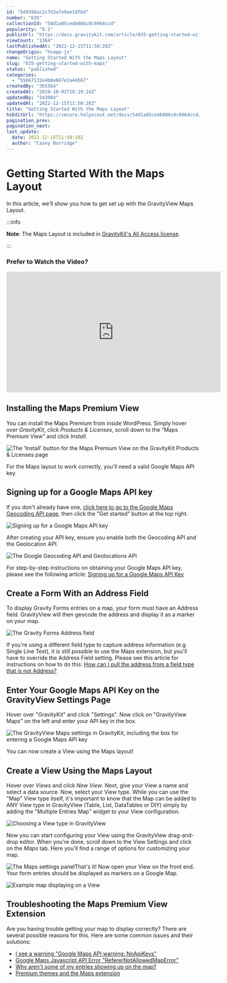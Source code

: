 ```yaml
---
id: "5d9398ac2c7d3a7e9ae1dfbd"
number: "635"
collectionId: "54d1a05ce4b086c0c0964ccd"
popularity: "0.1"
publicUrl: "https://docs.gravitykit.com/article/635-getting-started-with-maps"
viewCount: "1364"
lastPublishedAt: "2022-12-15T11:50:28Z"
changeOrigin: "hsapp-js"
name: "Getting Started With the Maps Layout"
slug: "635-getting-started-with-maps"
status: "published"
categories: 
  - "55b67132e4b0e667e2a44567"
createdBy: "365564"
createdAt: "2019-10-01T18:19:24Z"
updatedBy: "543004"
updatedAt: "2022-12-15T11:50:28Z"
title: "Getting Started With the Maps Layout"
hsEditUrl: "https://secure.helpscout.net/docs/54d1a05ce4b086c0c0964ccd/article/5d9398ac2c7d3a7e9ae1dfbd"
pagination_prev: 
pagination_next: 
last_update:
  date: 2022-12-15T11:50:28Z
  author: "Casey Burridge"
---
```


# Getting Started With the Maps Layout

In this article, we’ll show you how to get set up with the GravityView Maps Layout.


:::info

**Note**: The Maps Layout is included in [GravityKit's All Access license](https://www.gravitykit.com/pricing/?focus=all-access).

:::

 ### Prefer to Watch the Video?

<iframe allow="accelerometer; autoplay; clipboard-write; encrypted-media; gyroscope; picture-in-picture" allowfullscreen="" frameborder="0" height="315" src="https://www.youtube.com/embed/bULRI9vCV2M" title="YouTube video player" width="560"></iframe>

##  Installing the Maps Premium View

You can install the Maps Premium from inside WordPress. Simply hover over *GravityKit*, click *Products &amp; Licenses*, scroll down to the “Maps Premium View” and click *Install*.

![The 'Install' button for the Maps Premium View on the GravityKit Products & Licenses page](https://s3.amazonaws.com/helpscout.net/docs/assets/54c58489e4b051242988532c/images/639af2c9ce7c3c61d800bf7e/file-PKTuHQp5fU.png)

For the Maps layout to work correctly, you'll need a valid Google Maps API key.

##  Signing up for a Google Maps API key

If you don't already have one, [click here to go to the Google Maps Geocoding API page,](https://developers.google.com/maps/documentation/geocoding/get-api-key) then click the "Get started" button at the top right.

![Signing up for a Google Maps API key](https://s3.amazonaws.com/helpscout.net/docs/assets/54c58489e4b051242988532c/images/5d93af5a2c7d3a7e9ae1e12b/file-NJaTf7TFp1.png)

After creating your API key, ensure you enable both the Geocoding API and the Geolocation API.

![The Google Geocoding API and Geolocations API](https://s3.amazonaws.com/helpscout.net/docs/assets/54c58489e4b051242988532c/images/623c37182ce7ed0fb0919100/file-Rf6mbdcmAh.jpg)

For step-by-step instructions on obtaining your Google Maps API key, please see the following article: [Signing up for a Google Maps API Key](https://docs.gravitykit.com/article/306-signing-up-for-a-google-maps-api-key)

## Create a Form With an Address Field

To display Gravity Forms entries on a map, your form must have an Address field. GravityView will then geocode the address and display it as a marker on your map.

![The Gravity Forms Address field](https://s3.amazonaws.com/helpscout.net/docs/assets/54c58489e4b051242988532c/images/623c38ef2ce7ed0fb091910a/file-OdZY9i5YOg.png)

If you're using a different field type to capture address information (e.g. Single Line Text), it is still possible to use the Maps extension, but you'll have to override the Address Field setting. Please see this article for instructions on how to do this: [How can I pull the address from a field type that is not Address?](https://docs.gravitykit.com/article/292-how-can-i-pull-the-address-from-a-field-type-that-is-not-address)

## Enter Your Google Maps API Key on the GravityView Settings Page

Hover over "GravityKit" and click "Settings". Now click on "GravityView Maps" on the left and enter your API key in the box.

![The GravityView Maps settings in GravityKit, including the box for entering a Google Maps API key](https://s3.amazonaws.com/helpscout.net/docs/assets/54c58489e4b051242988532c/images/639b09cb2e586565571c20ea/file-Q3JzhMmAT6.png)

You can now create a View using the Maps layout!

## Create a View Using the Maps Layout

Hover over *Views* and click *New View*. Next, give your View a name and select a data source. Now, select your View type. While you can use the "Map" View type itself, it's important to know that the Map can be added to ANY View type in GravityView (Table, List, DataTables or DIY) simply by adding the "Multiple Entries Map" widget to your View configuration.

![Choosing a View type in GravityView](https://s3.amazonaws.com/helpscout.net/docs/assets/54c58489e4b051242988532c/images/623c3a3baf6f8700f6db2d5f/file-c7LZnMKCc0.png)

Now you can start configuring your View using the GravityView drag-and-drop editor. When you're done, scroll down to the View Settings and click on the *Maps* tab. Here you'll find a range of options for customizing your map.

![The Maps settings panel](https://s3.amazonaws.com/helpscout.net/docs/assets/54c58489e4b051242988532c/images/623c3b33ab585b230a8a4490/file-noj7vWTBJA.png)That's it! Now open your View on the front end. Your form entries should be displayed as markers on a Google Map.

![Example map displaying on a View](https://s3.amazonaws.com/helpscout.net/docs/assets/54c58489e4b051242988532c/images/5d93b7482c7d3a7e9ae1e1b1/file-mbIaDXtgPx.png)

## Troubleshooting the Maps Premium View Extension

Are you having trouble getting your map to display correctly? There are several possible reasons for this. Here are some common issues and their solutions:

- [I see a warning "Google Maps API warning: NoApiKeys"](https://docs.gravitykit.com/article/344-google-maps-api-warning-noapikeys)
- [Google Maps Javascript API Error "RefererNotAllowedMapError"](https://docs.gravitykit.com/article/626-google-maps-error-referernotallowedmaperror)
- [Why aren't some of my entries showing up on the map?](https://docs.gravitykit.com/article/379-why-arent-some-of-my-entries-showing-up-on-the-map)
- [Premium themes and the Maps extension](https://docs.gravitykit.com/article/639-premium-themes-and-the-maps-plugin)